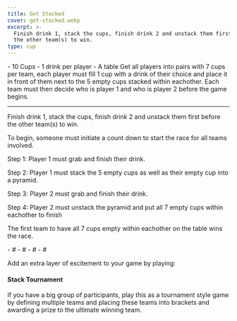 ```yaml
---
title: Get Stacked
cover: get-stacked.webp
excerpt: >-
  Finish drink 1, stack the cups, finish drink 2 and unstack them first before
  the other team(s) to win.
type: cup
---
```


<GameHero
  cover="/BeerGoggleGames/images/get-stacked.webp"
  alt="Get Stacked"
/>

<GameSection title="Equipment" icon="/BeerGoggleGames/images/liquor.webp">
-   10 Cups
-   1 drink per player
-   A table
</GameSection>

<GameSection title="Setup" icon="/BeerGoggleGames/images/settings.webp">
Get all players into pairs with 7 cups per team, each player must fill 1 cup with a drink of their choice and place it in front of them next to the 5 empty cups stacked within eachother. Each team must then decide who is player 1 and who is player 2 before the game begins.

* * *
</GameSection>

<GameSection title="Aim of the Game" icon="/BeerGoggleGames/images/target.webp">
<p>Finish drink 1, stack the cups, finish drink 2 and unstack them first before the other team(s) to win.</p>
</GameSection>

<GameSection title="How to Play" icon="/BeerGoggleGames/images/question.webp">
To begin, someone must initiate a count down to start the race for all teams involved.

Step 1: Player 1 must grab and finish their drink.

Step 2: Player 1 must stack the 5 empty cups as well as their empty cup into a pyramid.

Step 3: Player 2 must grab and finish their drink.

Step 4: Player 2 must unstack the pyramid and put all 7 empty cups within eachother to finish

The first team to have all 7 cups empty within eachother on the table wins the race.
</GameSection>

<GameSection title="Rules" icon="/BeerGoggleGames/images/rules.webp">
-   #
-   #
-   #
-   #
</GameSection>

<GameSection title="Special Edition" icon="/BeerGoggleGames/images/special.webp">

<p>Add an extra layer of excitement to your game by playing:</p>

<h4>Stack Tournament</h4>

<p>If you have a big group of participants, play this as a tournament style game by defining multiple teams and placing these teams into brackets and awarding a prize to the ultimate winning team.</p>
</GameSection>

<ShareButtons title="Get Stacked" />

<FeedbackCard>
</FeedbackCard>
